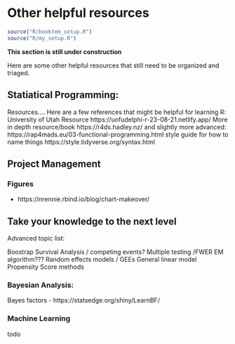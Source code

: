 # Other helpful resources {#sec-resources}

```r
source("R/booktem_setup.R")
source("R/my_setup.R")
```

::: callout-important
**This section is still under construction**
:::

Here are some other helpful resources that still need to be organized and triaged. 

## Statiatical Programming: 

Resources…. Here are a few references that might be helpful for learning R:
University of Utah Resource https://uofudelphi-r-23-08-21.netlify.app/
More in depth resource/book https://r4ds.hadley.nz/
and slightly more advanced: https://rap4mads.eu/03-functional-programming.html
style guide for how to name things https://style.tidyverse.org/syntax.html


## Project Management

### Figures

- https://nrennie.rbind.io/blog/chart-makeover/ 




## Take your knowledge to the next level

Advanced topic list: 

Boostrap
Survival Analysis / competing events? 
Multiple testing /FWER
EM algorithm???
Random effects models / GEEs
General linear model
Propensity Score methods

### Bayesian Analysis: 

Bayes factors - https://statsedge.org/shiny/LearnBF/ 

### Machine Learning

todo
